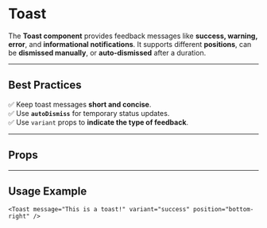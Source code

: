 
<Meta of={ToastStories} />

# Toast

The **Toast component** provides feedback messages like **success, warning, error**, and **informational notifications**. It supports different **positions**, can be **dismissed manually**, or **auto-dismissed** after a duration.

---

## **Best Practices**
✅ Keep toast messages **short and concise**.  
✅ Use **`autoDismiss`** for temporary status updates.  
✅ Use `variant` props to **indicate the type of feedback**.

---

<Primary />

## Props

<Controls />

---

## **Usage Example**

```tsx
<Toast message="This is a toast!" variant="success" position="bottom-right" />
